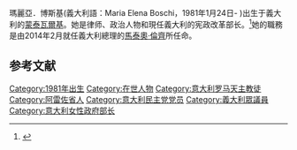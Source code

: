{{Infobox Prime Minister
| name        = Maria Elena Boschi
| image       = Maria Elena Boschi - Festival Economia 2016.jpg
| order       = [[Minister_of_Constitutional_Reforms(Italy)|憲政改革部長]]
| predecessor     = [[Gaetano_Quagliariello|Gaetano Quagliariello]]
| successor       = 
| term_start  = 2014年1月21日
| term_end    = 
| order2            = [[義大利政府眾議院|義大利政府眾議院]]
| predecessor2     = 
| successor2       = 
| term_start2       = 2013年3月15日
| term_end2         =
| birth_date  = {{Birth date and age|df=yes|1981|1|24}}
| birth_place = 義大利 [[蒙泰瓦爾基|蒙泰瓦爾基]]
| death_date  = 
| death_place = 
| nationality = 義大利
| alma_mater  = 
| profession  = 政治家
| children    = 
| partner     = 
| spouse      =
| residence   = 
| party       = [[民主黨_(義大利)|民主黨 (義大利)]]<ref>{{Cite web |url=http://www.lanazione.it/arezzo/politica/2012/09/20/775126-renzi_sceglie_aretina.shtml |title=«Renzi sceglie un'aretina nella squadra che curerà il tour per le primarie Pd» |accessdate=2014-04-06 |archive-date=2018-02-05 |archive-url=https://web.archive.org/web/20180205001223/http://www.lanazione.it/arezzo/politica/2012/09/20/775126-renzi_sceglie_aretina.shtml |dead-url=yes }}</ref>
| religion    = [[羅馬天主教|羅馬天主教]]<ref>{{cite web |url=http://www.ilfoglio.it/soloqui/22218 |title=La regina Maria Elena |publisher=Il Foglio.it |language=it |date=9 March 2014 |accessdate=14 March 2014 |deadurl=yes |archiveurl=https://web.archive.org/web/20140313094739/http://www.ilfoglio.it/soloqui/22218 |archivedate=2014年3月13日 }}</ref>
}}
瑪麗亞．博斯基(義大利語：Maria Elena Boschi{{audio|Boschi.it.ogg|audio}}，1981年1月24日- )出生于義大利的[[蒙泰瓦爾基|蒙泰瓦爾基]]。她是律师、政治人物和現任義大利的宪政改革部长。<ref>{{Cite web |url=http://www.bbc.co.uk/news |title=«Italy's PM-designate Matteo Renzi names new cabinet» |accessdate=2014-04-06 |archive-date=2017-05-07 |archive-url=https://web.archive.org/web/20170507000038/http://www.bbc.co.uk/news |dead-url=no }}</ref>她的職務是由2014年2月就任義大利總理的[[馬泰奧·倫齊|馬泰奧·倫齊]]所任命。

== 参考文献 ==
{{Reflist}}

[[Category:1981年出生|Category:1981年出生]]
[[Category:在世人物|Category:在世人物]]
[[Category:意大利罗马天主教徒|Category:意大利罗马天主教徒]]
[[Category:阿雷佐省人|Category:阿雷佐省人]]
[[Category:意大利民主党党员|Category:意大利民主党党员]]
[[Category:義大利眾議員|Category:義大利眾議員]]
[[Category:意大利女性政府部长|Category:意大利女性政府部长]]
